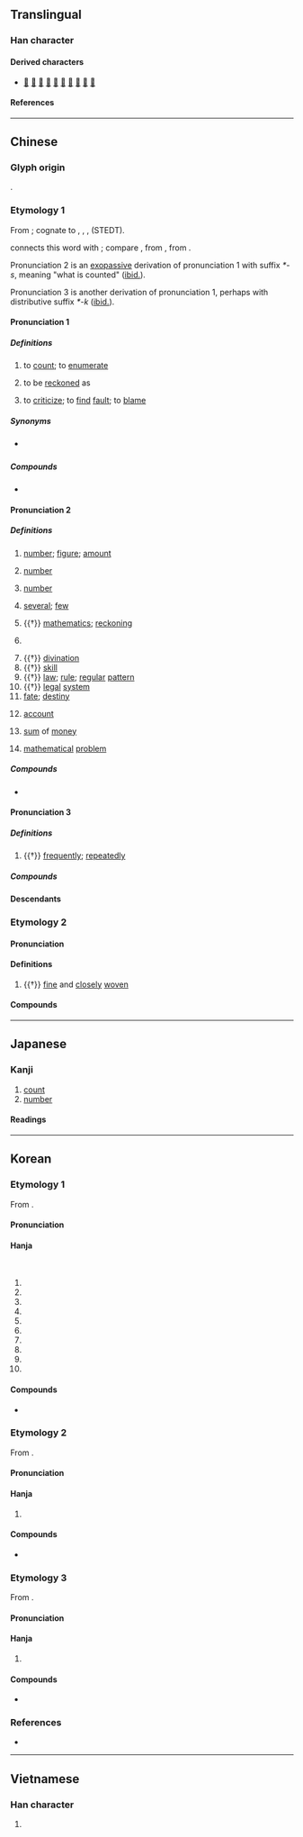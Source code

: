 {{also|数}}
{{character info}}
{{character info|0xf969}}
==Translingual==
{{ja-forms|[[数]]|[[数]]|數}}

===Han character===
{{Han char|rn=66|rad=攴|as=11|sn=15|four=58440|canj=LVOK|ids=⿰婁攵}}

====Derived characters====
* [[𡂡]] [[擻]] [[櫢]] [[𣀟]] [[𨯃]] [[𩪵]] [[𩽋]] [[𩖅]] [[藪]] [[籔]]

====References====
{{Han ref|kx=0475.040|dkj=13363|dj=0829.070|hdz=21474.010|uh=6578|ud=25976|bh=BCC6|bd=48326}}
{{Han ref|uh=F969}}

----

==Chinese==
{{zh-forms|s=数|ss=⿰由攵}}

===Glyph origin===
{{Han etym}}
{{Han compound|婁|攴|ls=psc|c1=p|c2=s}}.

===Etymology 1===
From {{inh|zh|sit-pro|*r-tsjəj||to count}}; cognate to {{cog|bo|རྩི||to count; to calculate}}, {{cog|my|ရေ||to count}}, {{cog|kac|hti}}, {{cog|ers|htɛ⁵⁵}} (STEDT).

{{zh-ref|Schuessler (2007)}} connects this word with {{cog|aav}}; compare {{cog|mnw|ရိုဟ်|tr=rɜ̀h}}, from {{cog|mkh-mmn|ruih||to count}}, from {{cog|mkh-pro|*rʔis||to count}}.

Pronunciation 2 is an [[exopassive]] derivation of pronunciation 1 with suffix ''*-s'', meaning "what is counted" ([[ibid.]]).

Pronunciation 3 is another derivation of pronunciation 1, perhaps with distributive suffix ''*-k'' ([[ibid.]]).

====Pronunciation 1====
{{zh-pron
|m=shǔ
|m-s=su3
|c=sou2
|c-t=su2
|g=su3
|h=gd=su3
|j=su2
|mb=su̿
|md=só/sū
|md_note=só - vernacular; sū - literary, rare
|mn=siàu/só͘/sò͘
|mn_note=siàu - vernacular (“to count”); só͘/sò͘ - literary (“to be reckoned as; to criticise”)
|mn-t=siao3/siou3
|mn-t_note=siao3 - Shantou; siou3 - Chaozhou
|w=2su
|x=sou3
|dial=1
|mc=1
|oc=1,1
|cat=v
}}

=====Definitions=====
{{zh-hanzi}}

# to [[count]]; to [[enumerate]]
#: {{zh-x|數{sou2} 銀{ngan4-2}仔|to '''count''' coins|C}}
# to be [[reckon]]ed as
#: {{zh-x|數{shǔ}一.數{shǔ}二|to be reckoned as first or second; to be one of the best}}
# to [[criticize]]; to [[find]] [[fault]]; to [[blame]]
#: {{zh-x|數{shǔ}落|to criticize, to scold}}

=====Synonyms=====
* {{q|Malaysia|Singapore}} {{zh-l|算}}

=====Compounds=====
* {{see derivation subpage|Count (Chinese)}}

====Pronunciation 2====
{{zh-pron
|m=shù,sù,er=y
|m_note=sù - Taiwan, only used in {{zh-l|*數珠}}
|m-s=su4
|c=sou3
|c-t=su1
|g=su4
|h=pfs=su/sṳ;gd=si4/su4
|h_note=sṳ - “account; fate”
|j=su3
|mb=su̿
|md=só
|mn=sò͘/siàu
|mn_note=sò͘ - literary; siàu - vernacular (“account”)
|mn-t=siao3/siou3/su3
|mn-t_note=siao3/siou3 - noun (siou3 - Chaozhou); su3 - "several" and in {{zh-l|*無數}}
|w=2su
|x=sou4
|dial=2
|mc=2
|oc=2,2
|cat=n
}}

=====Definitions=====
{{zh-hanzi}}

# [[number]]; [[figure]]; [[amount]] {{zh-mw|個}}
#: {{zh-x|人數|population}}
# {{lb|zh|mathematics}} [[number]]
#: {{zh-x|整數|integer}}
# {{lb|zh|grammar}} [[number]]
#: {{zh-x|單數|singular}}
# [[several]]; [[few]]
#: {{zh-x|數 百 人|'''several''' hundred people}}
# {{†}} [[mathematics]]; [[reckoning]] {{gloss|one of the Six Arts}}
# {{zh-short|數學|[[mathematics]]}} {{attn|zh|only Cantonese?}}
#: {{zh-x|中 英 數|Chinese, English and mathematics|C}}
# {{†}} [[divination]]
# {{†}} [[skill]]
# {{†}} [[law]]; [[rule]]; [[regular]] [[pattern]]
# {{†}} [[legal]] [[system]]
# [[fate]]; [[destiny]]
#: {{zh-x|氣數|'''fate'''}}
# {{lb|zh|Cantonese|Hakka|Min Nan}} [[account]] {{attn|yue|classifier 條?; = debt?}}
#: {{zh-x|數{sou3}簿{bou6-2}|'''account''' book|C}}
# {{lb|zh|Cantonese}} [[sum]] of [[money]] {{zh-mw|c:筆}}
# {{lb|zh|Cantonese}} [[mathematical]] [[problem]] {{zh-mw|c:條}}

=====Compounds=====
* {{see derivation subpage|Number (Chinese)}}

====Pronunciation 3====
{{zh-pron
|m=shuò
|c=sok3
|h=pfs=
|md=sáuk
|mn=siàu/sok
|mn-t=sog4/suag4
|dial=n
|mc=3
|oc=3,3
|cat=adv
}}

=====Definitions=====
{{zh-hanzi}}

# {{†}} [[frequently]]; [[repeatedly]]
#: {{zh-x|數{shuò}見.不鮮|a common occurrence}}

=====Compounds=====
{{zh-der|fold=1|多言數窮|數數:shuòshuò|數四|數見不鮮|煩數|頻數:pínshuò|數念:siàu-liām;Min Nan}}

====Descendants====
{{CJKV||j=数|すう|수|số}}

===Etymology 2===

====Pronunciation====
{{zh-pron
|m=cù
|c=cuk1
|h=pfs=
|md=ché̤ṳk
|mn=chhiok
|dial=n
|mc=
|oc=
|cat=a
}}

====Definitions====
{{zh-hanzi}}

# {{†}} [[fine]] and [[closely]] [[woven]]
#: {{zh-x|數{cù}罟|'''closely woven''' net}}

====Compounds====
{{zh-der|fold=1|數罟}}

{{zh-cat|Beginning|Elementary}}

----

==Japanese==
{{ja-kanji forms|数|數}}

===Kanji===
{{ja-kanji|grade=|rs=攴11|shin=数}}

# [[count]]
# [[number]]

====Readings====
{{ja-readings
|goon=さく, しゅ<しゆ, そく
|kanon=さく, しょく<しよく, す
|kanyoon=すう
|kun=かず-, かぞ-える<かぞ-へる, しばしば-, せ-める, わずらわ-しい<わずらは-しい
}}

----

==Korean==

===Etymology 1===
From {{der|ko|ltc|-}} {{ltc-l|數|id=1+2}}.

{{collapse|
{{hanja-sinjeung|수|swu|hun=수고슴 수}}
; “number; etc.”
: From {{der|ko|ltc|-}} {{ltc-l|數|id=2}}. 
: {{hanja-dongguk|숭〮|swú}}

; “to count; to calculate”
: From {{der|ko|ltc|-}} {{ltc-l|數|id=1}}.
: {{hanja-dongguk|슝〯|syǔ}}
|Historical readings
|bg=#FFFFFF}}

====Pronunciation====
{{ko-hanja-pron|수|l=y}}

====Hanja====
{{ko-hanja-search}}
{{ko-hanja|세다|셀|수}}<br>
{{ko-hanja|셈|수}}

# {{hanja form of|수|[[number]]; [[fixed]] [[quantity]]; [[figure]]}}
# {{hanja form of|수|to [[count]]; to [[calculate]]}}
# {{hanja form of|수|[[a little]]; [[a bit]]; [[a few]]; [[several]]}}
# {{hanja form of|수|[[manners]]}}
# {{hanja form of|수|[[grade]]}}
# {{hanja form of|수|[[obligation]]; [[duty]]}}
# {{hanja form of|수|[[fate]]; [[destiny]]}}
# {{hanja form of|수|[[skill]]; [[technique]]}}
# {{hanja form of|수|[[trick]]; [[scheme]]}}
# {{hanja form of|수|[[means]]; [[method]]}}

====Compounds====
* {{see derivation subpage|Number (Korean)}}

===Etymology 2===
From {{der|ko|ltc|-}} {{ltc-l|數|id=3}}. 

{{collapse|
* {{hanja-dongguk|솩〮|swák}}
|Historical readings
|bg=#FFFFFF}}

====Pronunciation====
{{ko-hanja-pron|삭}}

====Hanja====
{{ko-hanja|[[자주]]|삭}}

# {{lb|ko|literary}} {{hanja form of|삭|[[often]]; [[frequently]]}}

====Compounds====
* {{see derivation subpage|Often (Korean)}}

===Etymology 3===
From {{der|ko|ltc|-}} {{zh-l|*數}}. 

{{collapse|
* {{hanja-dongguk|쵹〮|chyók}}
|Historical readings
|bg=#FFFFFF}}

====Pronunciation====
{{ko-hanja-pron|촉}}

====Hanja====
{{ko-hanja|촘촘하다|촘촘할|촉}}

# {{lb|ko|literary}} {{hanja form of|촉|[[dense]]; [[thick]]}}

====Compounds====
{{der-top3|Compounds}}
* {{ko-l|촉고|[[closely]] [[woven]] [[net]]|數罟}}
{{der-bottom}}

===References===
* {{R:hanjadoc|4448}}

----

==Vietnamese==

===Han character===
{{vi-readings|rs=攴11
|hanviet=sác, số, sổ, xúc
|nom=số, sổ, sỗ, sộ, xọ
}}

# {{han tu form of|số|[[number]]}}